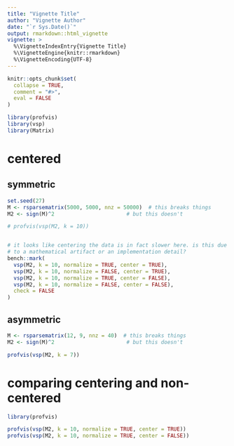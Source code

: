```yaml
---
title: "Vignette Title"
author: "Vignette Author"
date: "`r Sys.Date()`"
output: rmarkdown::html_vignette
vignette: >
  %\VignetteIndexEntry{Vignette Title}
  %\VignetteEngine{knitr::rmarkdown}
  %\VignetteEncoding{UTF-8}
---
```


```r
knitr::opts_chunk$set(
  collapse = TRUE,
  comment = "#>",
  eval = FALSE
)
```


```r
library(profvis)
library(vsp)
library(Matrix)
```

# centered

## symmetric

```r
set.seed(27)
M <- rsparsematrix(5000, 5000, nnz = 50000)  # this breaks things
M2 <- sign(M)^2                       # but this doesn't

# profvis(vsp(M2, k = 10))


# it looks like centering the data is in fact slower here. is this due
# to a mathematical artifact or an implementation detail?
bench::mark(
  vsp(M2, k = 10, normalize = TRUE, center = TRUE),
  vsp(M2, k = 10, normalize = FALSE, center = TRUE),
  vsp(M2, k = 10, normalize = TRUE, center = FALSE),
  vsp(M2, k = 10, normalize = FALSE, center = FALSE),
  check = FALSE
)
```

## asymmetric

```r
M <- rsparsematrix(12, 9, nnz = 40)  # this breaks things
M2 <- sign(M)^2                       # but this doesn't

profvis(vsp(M2, k = 7))

```

# comparing centering and non-centered

```r
library(profvis)

profvis(vsp(M2, k = 10, normalize = TRUE, center = TRUE))
profvis(vsp(M2, k = 10, normalize = TRUE, center = FALSE))
```

